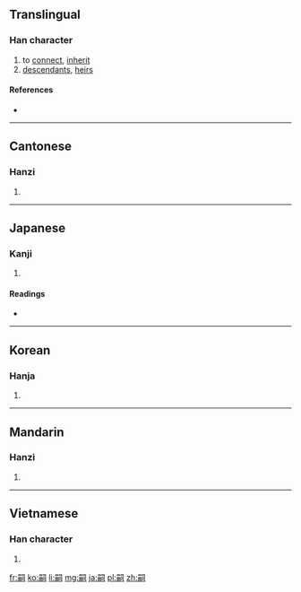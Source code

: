 ==Translingual==

===Han character===
{{Han char|rn=30|rad=口|as=10|sn=13|four=6722<sub>0</sub>|canj=口月尸一口 (RBSMR)|ids=⿰⿱[[口]][[𠕁]][[司]]}}

# to [[connect]], [[inherit]]
# [[descendant]]s, [[heir]]s

====References====
* {{Han ref|kx=0203.300|dkj=04109|dj=0426.100|hdz=10667.110|uh=55E3|ud=21987|bh=B6E0|bd=46816}}

----

==Cantonese==

===Hanzi===
{{yue-hanzi|jyut=|y=ji6}}

# {{defn|lang=yue|sort=口10}}

----

==Japanese==

===Kanji===
{{ja-kanji|grade=c|rs=口10}}

# {{defn|lang=ja|sort=口10}}

====Readings====
* {{ja-readings|on=[[し]] (shi)|kun=[[つぐ]] (tsugu)}}

----

==Korean==

===Hanja===
{{ko-hanja|hangeul=사|rv=sa|mr=sa}}

# {{defn|lang=ko|sort=口10}}

----

==Mandarin==

===Hanzi===
{{cmn-hanzi|pin=[[sì]] ([[si4]])|wg=ssu<sup>4</sup>}}

# {{defn|lang=cmn|sort=口10}}

----

==Vietnamese==

===Han character===
{{vi-hantu|[[tự]]|rs=口10}}

# {{defn|lang=vi|sort=口10}}

[[fr:嗣]]
[[ko:嗣]]
[[li:嗣]]
[[mg:嗣]]
[[ja:嗣]]
[[pl:嗣]]
[[zh:嗣]]